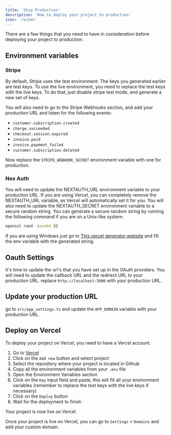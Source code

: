 ```yaml
---
title: 'Ship Production'
description: 'How to deploy your project to production'
icon: 'rocket'
---
```


There are a few things that you need to have in consideration before deploying your project to production.

## Environment variables
### Stripe
By default, Stripe uses the test environment. The keys you generated earlier are test keys. To use the live environment, you need to replace the test keys with the live keys.
To do that, just disable stripe test mode, and generate a new set of keys.

You will also need to go to the Stripe Webhooks section, and add your production URL and listen for the following events:
- `customer.subscription.created`
- `charge.succeeded`
- `checkout.session.expired`
- `invoice.paid`
- `invoice.payment_failed`
- `customer.subscription.deleted`

Now replace the `STRIPE_WEBHOOK_SECRET` environment variable with one for production.

### Nex Auth
You will need to update the NEXTAUTH_URL environment variable to your production URL.
If you are using Vercel, you can completely remove the NEXTAUTH_URL variable, as Vercel will automatically set it for you.
You will also need to update the NEXTAUTH_SECRET environment variable to a secure random string.
You can generate a secure random string by running the following command if you are on a Unix-like system:
```bash
openssl rand -base64 32
```
If you are using Windows just go to
[This vercel generator website](https://generate-secret.vercel.app/32)
and fill the env variable with the generated string.

## Oauth Settings
It's time to update the url's that you have set up in the OAuth providers. 
You will need to update the callback URL and the redirect URL to your production URL.
replace `http://localhost:3000` with your production URL.

## Update your production URL

go to `src/app_settings.ts` and update the `APP_DOMAIN` variable with your production URL.

## Deploy on Vercel
To deploy your project on Vercel, you need to have a Vercel account.

1. Go to [Vercel](https://vercel.com/)
2. Click on the `Add new` button and select project
3. Select the repository where your project is located in Github
4. Copy all the environment variables from your `.env` file
5. Open the Environment Variables section
6. Click on the `Key` input field and paste, this will fill all your environment variables (remember to replace the test keys with the live keys if necessary)
7. Click on the `Deploy` button
8. Wait for the deployment to finish
<Check>
Your project is now live on Vercel.
</Check>

Once your project is live on Vercel, you can go to `Settings` > `Domains` and add your custom domain.